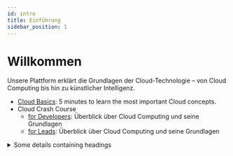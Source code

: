 ```yaml
---
id: intro
title: Einführung
sidebar_position: 1
---
```


# Willkommen

Unsere Plattform erklärt die Grundlagen der Cloud-Technologie – von Cloud Computing bis hin zu künstlicher Intelligenz. 

- [Cloud Basics](/docs/category/cloud-basics): 5 minutes to learn the most important Cloud concepts.
- Cloud Crash Course
    - [for Developers](/docs/cloud-crash-course/developer/dev-crash-course): Überblick über Cloud Computing und seine Grundlagen
    - [for Leads](/docs/cloud-crash-course/leads/lead-crash-course): Überblick über Cloud Computing und seine Grundlagen


<details>
<summary>Some details containing headings</summary>
<h2 id="#heading-id">I'm a heading that will not show up in the TOC</h2>

Some content...

</details>